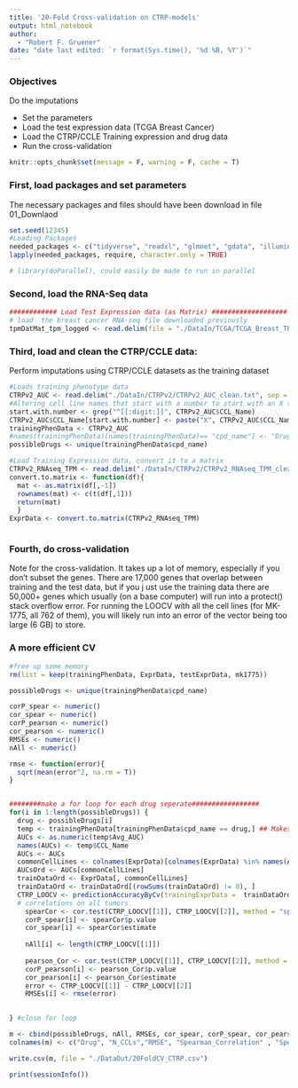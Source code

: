 ```yaml
---
title: '20-Fold Cross-validation on CTRP-models'
output: html_notebook 
author:
  - "Robert F. Gruener"
date: "date last edited: `r format(Sys.time(), '%d %B, %Y')`"
---
```


### Objectives

Do the imputations

 * Set the parameters
 * Load the test expression data (TCGA Breast Cancer)
 * Load the CTRP/CCLE Training expression and drug data
 * Run the cross-validation 



```r
knitr::opts_chunk$set(message = F, warning = F, cache = T)
```

### First, load packages and set parameters

The necessary packages and files should have been download in file 01_Downlaod

```r
set.seed(12345)
#Loading Packages
needed_packages <- c("tidyverse", "readxl", "glmnet", "gdata", "illuminaHumanv4.db" ,"car", "ridge", "preprocessCore", "genefilter", "sva", "pRRophetic")
lapply(needed_packages, require, character.only = TRUE)

# library(doParallel), could easily be made to run in parallel

```

### Second, load the RNA-Seq data

```r
############ Load Test Expression data (as Matrix) ###################
# load  the breast cancer RNA-seq file downloaded previously
tpmDatMat_tpm_logged <- read.delim(file = "./DataIn/TCGA/TCGA_Breast_TPM.txt", as.is=T)

```

### Third, load and clean the CTRP/CCLE data:

Perform imputations using CTRP/CCLE datasets as the training dataset

```r

#Loads training phenotype data 
CTRPv2_AUC <- read.delim("./DataIn/CTRPv2/CTRPv2_AUC_clean.txt", sep = "\t", stringsAsFactors = F)
#Altering cell line names that start with a number to start with an X to match rownames of expression data
start.with.number <- grep("^[[:digit:]]", CTRPv2_AUC$CCL_Name)
CTRPv2_AUC$CCL_Name[start.with.number] <- paste("X", CTRPv2_AUC$CCL_Name[start.with.number], sep = "")
trainingPhenData <- CTRPv2_AUC
#names(trainingPhenData)[names(trainingPhenData)== "cpd_name"] <- "Drug.name"
possibleDrugs <- unique(trainingPhenData$cpd_name)

#Load Training Expression data, convert it to a matrix
CTRPv2_RNAseq_TPM <- read.delim("./DataIn/CTRPv2/CTRPv2_RNAseq_TPM_clean.txt",  sep = "\t", stringsAsFactors = F)
convert.to.matrix <- function(df){
  mat <- as.matrix(df[,-1])
  rownames(mat) <- c(t(df[,1]))
  return(mat)
  }
ExprData <- convert.to.matrix(CTRPv2_RNAseq_TPM)



```

### Fourth, do cross-validation


Note for the cross-validation. It takes up a lot of memory, especially if you don't subset the genes. There are 17,000 genes that overlap between training and the test data, but if you j ust use the training data there are 50,000+ genes which usually (on a base computer) will run into a protect() stack overflow error. For running the LOOCV with all the cell lines (for MK-1775, all 762 of them), you will likely run into an error of the vector being too large (6 GB) to store. 


### A more efficient CV

```r

#free up some memory 
rm(list = keep(trainingPhenData, ExprData, testExprData, mk1775))

possibleDrugs <- unique(trainingPhenData$cpd_name)

corP_spear <- numeric()
cor_spear <- numeric()
corP_pearson <- numeric()
cor_pearson <- numeric()
RMSEs <- numeric()
nAll <- numeric()

rmse <- function(error){
  sqrt(mean(error^2, na.rm = T))
}


########make a for loop for each drug seperate#################
for(i in 1:length(possibleDrugs)) { 
  drug <- possibleDrugs[i]
  temp <- trainingPhenData[trainingPhenData$cpd_name == drug,] ## Makes temp matrix to extract the AUCs easier
  AUCs <- as.numeric(temp$Avg_AUC)
  names(AUCs) <- temp$CCL_Name
  AUCs <- AUCs
  commonCellLines <- colnames(ExprData)[colnames(ExprData) %in% names(AUCs)]
  AUCsOrd <- AUCs[commonCellLines]
  trainDataOrd <- ExprData[, commonCellLines]
  trainDataOrd <- trainDataOrd[(rowSums(trainDataOrd) != 0), ]
  CTRP_LOOCV <- predictionAccuracyByCv(trainingExprData =  trainDataOrd, trainingPtype = AUCsOrd, testExprData = testExprData, cvFold = 20)
  # correlations on all tumors.
    spearCor <- cor.test(CTRP_LOOCV[[1]], CTRP_LOOCV[[2]], method = "spearman")
    corP_spear[i] <- spearCor$p.value
    cor_spear[i] <- spearCor$estimate
    
    nAll[i] <- length(CTRP_LOOCV[[1]])
    
    pearson_Cor <- cor.test(CTRP_LOOCV[[1]], CTRP_LOOCV[[2]], method = "pearson")
    corP_pearson[i] <- pearson_Cor$p.value
    cor_pearson[i] <- pearson_Cor$estimate
    error <- CTRP_LOOCV[[1]] - CTRP_LOOCV[[2]]
    RMSEs[i] <- rmse(error)

  
} #close for loop

m <- cbind(possibleDrugs, nAll, RMSEs, cor_spear, corP_spear, cor_pearson, corP_pearson)
colnames(m) <- c("Drug", "N_CCLs","RMSE", "Spearman_Correlation" , "Spearman_Pvalue", "Pearson_Correlation", "Pearson_Pvalue")

write.csv(m, file = "./DataOut/20FoldCV_CTRP.csv")
```


```r
print(sessionInfo())
```